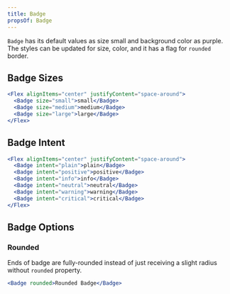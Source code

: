 ```yaml
---
title: Badge
propsOf: Badge
---
```


`Badge` has its default values as size small and background color as purple. The styles can be updated for size, color, and it has a flag for `rounded` border.

## Badge Sizes

```jsx
<Flex alignItems="center" justifyContent="space-around">
  <Badge size="small">small</Badge>
  <Badge size="medium">medium</Badge>
  <Badge size="large">large</Badge>
</Flex>
```

## Badge Intent

```jsx
<Flex alignItems="center" justifyContent="space-around">
  <Badge intent="plain">plain</Badge>
  <Badge intent="positive">positive</Badge>
  <Badge intent="info">info</Badge>
  <Badge intent="neutral">neutral</Badge>
  <Badge intent="warning">warning</Badge>
  <Badge intent="critical">critical</Badge>
</Flex>
```

## Badge Options

### Rounded

Ends of badge are fully-rounded instead of just receiving a slight radius without `rounded` property.

```jsx
<Badge rounded>Rounded Badge</Badge>
```
